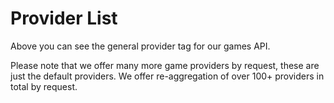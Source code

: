 #  Provider List
Above you can see the general provider tag for our games API. 

<Bleed>
  <div className="bg-white dark:bg-neutral-800 px-16 py-10 text-center border">
    Please note that we offer many more game providers by request, these are just the default providers. We offer re-aggregation of over 100+ providers in total by request.
  </div>
</Bleed>
